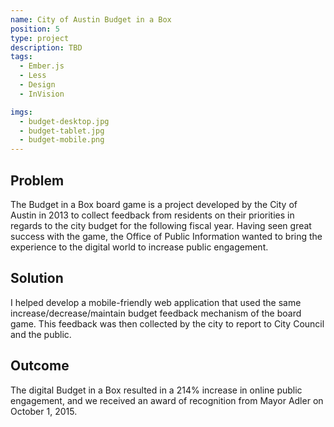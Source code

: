 ```yaml
---
name: City of Austin Budget in a Box
position: 5
type: project
description: TBD
tags:
  - Ember.js
  - Less
  - Design
  - InVision

imgs:
  - budget-desktop.jpg
  - budget-tablet.jpg
  - budget-mobile.png
---
```


## Problem

The Budget in a Box board game is a project developed by the City of Austin in 2013 to collect feedback from residents on their priorities in regards to the city budget for the following fiscal year. Having seen great success with the game, the Office of Public Information wanted to bring the experience to the digital world to increase public engagement.

## Solution

I helped develop a mobile-friendly web application that used the same increase/decrease/maintain budget feedback mechanism of the board game. This feedback was then collected by the city to report to City Council and the public.

## Outcome

The digital Budget in a Box resulted in a 214% increase in online public engagement, and we received an award of recognition from Mayor Adler on October 1, 2015.
